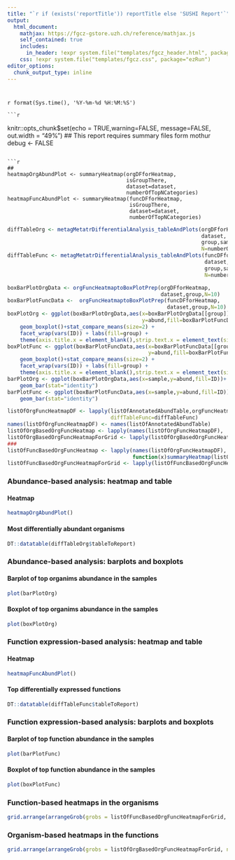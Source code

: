 ```yaml
---
title: "`r if (exists('reportTitle')) reportTitle else 'SUSHI Report'`"
output: 
  html_document:
    mathjax: https://fgcz-gstore.uzh.ch/reference/mathjax.js
    self_contained: true
    includes:
      in_header: !expr system.file("templates/fgcz_header.html", package="ezRun")
    css: !expr system.file("templates/fgcz.css", package="ezRun")
editor_options: 
  chunk_output_type: inline
---
```


# {.tabset}

`r format(Sys.time(), '%Y-%m-%d %H:%M:%S')`
    
    ```r
knitr::opts_chunk$set(echo = TRUE,warning=FALSE, message=FALSE, out.width = "49%")
## This report requires summary files form mothur
debug <- FALSE
```

```r
## 
heatmapOrgAbundPlot <- summaryHeatmap(orgDFforHeatmap, 
                                      isGroupThere, 
                                      dataset=dataset, 
                                      numberOfTopNCategories)
heatmapFuncAbundPlot <- summaryHeatmap(funcDFforHeatmap, 
                                       isGroupThere, 
                                       dataset=dataset, 
                                       numberOfTopNCategories)
```

```r
diffTableOrg <- metagMetatrDifferentialAnalysis_tableAndPlots(orgDFforHeatmap,
                                                              dataset,
                                                              group,sampleGroup,refGroup,
                                                              N=numberOfTopNCategories)
diffTableFunc <- metagMetatrDifferentialAnalysis_tableAndPlots(funcDFforHeatmap,
                                                               dataset,
                                                               group,sampleGroup,refGroup,
                                                               N=numberOfTopNCategories)
```

```r
boxBarPlotOrgData <- orgFuncHeatmaptoBoxPlotPrep(orgDFforHeatmap,
                                                 dataset,group,N=10)
boxBarPlotFuncData <-  orgFuncHeatmaptoBoxPlotPrep(funcDFforHeatmap,
                                                   dataset,group,N=10)
boxPlotOrg <- ggplot(boxBarPlotOrgData,aes(x=boxBarPlotOrgData[[group]],
                                           y=abund,fill=boxBarPlotFuncData[[group]]))+
    geom_boxplot()+stat_compare_means(size=2) +
    facet_wrap(vars(ID)) + labs(fill=group) + 
    theme(axis.title.x = element_blank(),strip.text.x = element_text(size = 4.5))
boxPlotFunc <- ggplot(boxBarPlotFuncData,aes(x=boxBarPlotFuncData[[group]],
                                             y=abund,fill=boxBarPlotFuncData[[group]]))+
    geom_boxplot()+stat_compare_means(size=2) +
    facet_wrap(vars(ID)) + labs(fill=group) + 
    theme(axis.title.x = element_blank(),strip.text.x = element_text(size = 4.5))
barPlotOrg <- ggplot(boxBarPlotOrgData,aes(x=sample,y=abund,fill=ID))+
    geom_bar(stat="identity")   
barPlotFunc <- ggplot(boxBarPlotFuncData,aes(x=sample,y=abund,fill=ID))+
    geom_bar(stat="identity")   
```

```r
listOfOrgFuncHeatmapDF <- lapply(listOfAnnotatedAbundTable,orgFuncHeatmapPrep,
                                 diffTableFunc=diffTableFunc)
names(listOfOrgFuncHeatmapDF) <- names(listOfAnnotatedAbundTable)
listOfOrgBasedOrgFuncHeatmap <- lapply(names(listOfOrgFuncHeatmapDF),                                    function(x)summaryHeatmap(data.frame(t(listOfOrgFuncHeatmapDF[[x]])),                                                              FALSE,numberOfTopNCategories=5, plotTitle=x))
listOfOrgBasedOrgFuncHeatmapForGrid <- lapply(listOfOrgBasedOrgFuncHeatmap[c(1,4)], function(x)x()[[4]])
###
listOfFuncBasedOrgFuncHeatmap <- lapply(names(listOfOrgFuncHeatmapDF),
                                        function(x)summaryHeatmap(listOfOrgFuncHeatmapDF[[x]],                                                              FALSE,numberOfTopNCategories=5, plotTitle=x))
listOfFuncBasedOrgFuncHeatmapForGrid <- lapply(listOfFuncBasedOrgFuncHeatmap[c(1,4)], function(x)x()[[4]])
```


### Abundance-based analysis: heatmap and table
#### Heatmap
```r
heatmapOrgAbundPlot()
```

#### Most differentially abundant organisms
```r
DT::datatable(diffTableOrg$tableToReport)
```

### Abundance-based analysis: barplots and boxplots
#### Barplot of top organims abundance in the samples 
```r
plot(barPlotOrg)
```

#### Boxplot of top organims abundance in the samples 
```r
plot(boxPlotOrg)
```



### Function expression-based  analysis: heatmap and table
#### Heatmap
```r
heatmapFuncAbundPlot()
```

#### Top differentially expressed functions
```r
DT::datatable(diffTableFunc$tableToReport)
```

### Function expression-based  analysis: barplots and boxplots
#### Barplot of top function abundance in the samples 
```r
plot(barPlotFunc)
```

#### Boxplot of top function abundance in the samples 
```r
plot(boxPlotFunc)
```

### Function-based heatmaps in the organisms
```r
grid.arrange(arrangeGrob(grobs = listOfFuncBasedOrgFuncHeatmapForGrid, ncol=2))
```

### Organism-based heatmaps in the functions
```r
grid.arrange(arrangeGrob(grobs = listOfOrgBasedOrgFuncHeatmapForGrid, ncol=2))
```